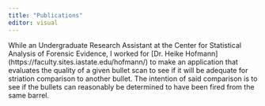 ```yaml
---
title: "Publications"
editor: visual
---
```


While an Undergraduate Research Assistant at the Center for Statistical Analysis of Forensic Evidence, I worked for \[Dr. Heike Hofmann\](https://faculty.sites.iastate.edu/hofmann/) to make an application that evaluates the quality of a given bullet scan to see if it will be adequate for striation comparison to another bullet. The intention of said comparison is to see if the bullets can reasonably be determined to have been fired from the same barrel.
